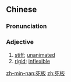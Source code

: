 ==Chinese==
{{zh-forms}}

===Pronunciation===
{{zh-pron
|m=sǐbǎn
|c=sei2 baan2
|mn=sí-pán
|cat=a
}}

===Adjective===
{{zh-adj}}

# [[stiff]]; [[unanimated]]
# [[rigid]]; [[inflexible]]

[[zh-min-nan:死板]]
[[zh:死板]]